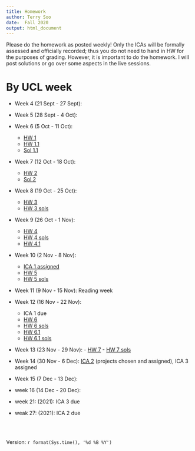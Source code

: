 ```yaml
---
title: Homework
author: Terry Soo
date:  Fall 2020
output: html_document
---
```


Please do the homework as posted weekly!  Only the ICAs will be formally assessed and officially recorded; thus you do not need to hand in HW for the purposes of grading.   However, it is important to do the homework.  I will post solutions or go over some aspects in the live sessions.  


# By UCL week

* Week 4 (21 Sept - 27 Sept): 
* Week 5 (28 Sept - 4 Oct):
* Week 6 (5 Oct - 11 Oct):  
     - [HW 1](https://tsoo-math.github.io/ucl/hello-0009.html)
     -  [HW 1.1](https://tsoo-math.github.io/ucl/QHW1.html)
     -  [Sol 1.1](https://tsoo-math.github.io/ucl/QHW1-sol.html)
* Week 7 (12 Oct - 18 Oct):
     -  [HW 2](https://tsoo-math.github.io/ucl/QHW2.html)
     -  [Sol 2](https://tsoo-math.github.io/ucl/QHW2-sol.html)

* Week 8 (19 Oct - 25 Oct):
     -  [HW 3](https://tsoo-math.github.io/ucl/QHW3.html)
     -  [HW 3 sols](https://tsoo-math.github.io/ucl/QHW3-sols.html)



* Week 9 (26 Oct - 1 Nov):
     -  [HW 4](https://tsoo-math.github.io/ucl/QHW4.html)
     -  [HW 4 sols](https://tsoo-math.github.io/ucl/QHW4-sol.html)
     -  [HW 4.1](https://tsoo-math.github.io/ucl/QHW4.1.html)

* Week 10 (2 Nov - 8 Nov): 
     -  [ICA 1 assigned](https://tsoo-math.github.io/ucl/ica-stat9-test.html)   
     -  [HW 5](https://tsoo-math.github.io/ucl/QHW5.html)
     -  [HW 5 sols](https://tsoo-math.github.io/ucl/QHW5-sols.html)
* Week 11 (9 Nov - 15 Nov):  Reading week
* Week 12 (16 Nov - 22 Nov): 
     - ICA 1 due
     -  [HW 6](https://tsoo-math.github.io/ucl/QHW6.html)
     -  [HW 6 sols](https://tsoo-math.github.io/ucl/QHW6-sols.html)
     -  [HW 6.1](https://tsoo-math.github.io/ucl/QHW6.1.html)
     -  [HW 6.1 sols](https://tsoo-math.github.io/ucl/QHW6.1-sols.html)
* Week 13 (23 Nov - 29 Nov):
      -  [HW 7](https://tsoo-math.github.io/ucl/QHW7.html)
      -  [HW 7 sols](https://tsoo-math.github.io/ucl/QHW7-sols.html)

* Week 14 (30 Nov - 6 Dec): [ICA 2](https://tsoo-math.github.io/ucl/ICAproject-ideas.html) (projects chosen and assigned), ICA 3 assigned
* Week 15 (7 Dec - 13 Dec):
* week 16 (14 Dec - 20 Dec):

* week 21: (2021):  ICA 3 due
* weak 27: (2021):  ICA 2 due




<br>
<br>


Version: `r format(Sys.time(), '%d %B %Y')`
  

<br>
<br>
<br>
